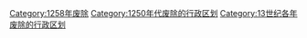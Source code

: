 [[Category:1258年废除|Category:1258年废除]]
[[Category:1250年代废除的行政区划|Category:1250年代废除的行政区划]]
[[Category:13世纪各年废除的行政区划|Category:13世纪各年废除的行政区划]]